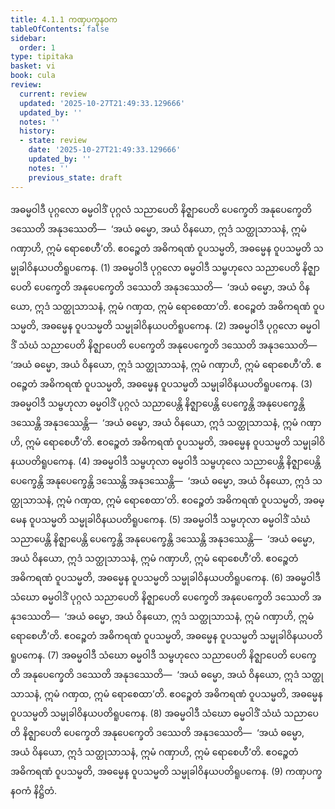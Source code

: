 ```yaml
---
title: 4.1.1 ကဏှပက္ခနဝက
tableOfContents: false
sidebar:
  order: 1
type: tipitaka
basket: vi
book: cula
review:
  current: review
  updated: '2025-10-27T21:49:33.129666'
  updated_by: ''
  notes: ''
  history:
  - state: review
    date: '2025-10-27T21:49:33.129666'
    updated_by: ''
    notes: ''
    previous_state: draft
---
```



<ReviewStatus review={frontmatter.review} showDetails={true} />

<HypothesisAnnotation frontmatter={frontmatter} />

<DynamicBreadcrumb />

<Division number="187" book="cula" e="ch" v="4" p="188">

<Paragraph number="787" book="cula">
အဓမ္မဝါဒီ ပုဂ္ဂလော ဓမ္မဝါဒိံ ပုဂ္ဂလံ သညာပေတိ နိဇ္ဈာပေတိ ပေက္ခေတိ အနုပေက္ခေတိ ဒဿေတိ အနုဒဿေတိ—  ‘အယံ ဓမ္မော, အယံ ဝိနယော, ဣဒံ သတ္ထုသာသနံ, ဣမံ ဂဏှာဟိ, ဣမံ ရောစေဟီ’တိ. ဧဝဉ္စေတံ အဓိကရဏံ ဝူပသမ္မတိ, အဓမ္မေန ဝူပသမ္မတိ သမ္မုခါဝိနယပတိရူပကေန. (1)
</Paragraph>

<Paragraph number="788" book="cula">
အဓမ္မဝါဒီ ပုဂ္ဂလော ဓမ္မဝါဒီ သမ္ဗဟုလေ သညာပေတိ နိဇ္ဈာပေတိ ပေက္ခေတိ အနုပေက္ခေတိ ဒဿေတိ အနုဒဿေတိ—  ‘အယံ ဓမ္မော, အယံ ဝိနယော, ဣဒံ သတ္ထုသာသနံ, ဣမံ ဂဏှထ, ဣမံ ရောစေထာ’တိ. ဧဝဉ္စေတံ အဓိကရဏံ ဝူပသမ္မတိ, အဓမ္မေန ဝူပသမ္မတိ သမ္မုခါဝိနယပတိရူပကေန. (2)
</Paragraph>

<Paragraph number="789" book="cula">
အဓမ္မဝါဒီ ပုဂ္ဂလော ဓမ္မဝါဒိံ သံဃံ သညာပေတိ နိဇ္ဈာပေတိ ပေက္ခေတိ အနုပေက္ခေတိ ဒဿေတိ အနုဒဿေတိ—  ‘အယံ ဓမ္မော, အယံ ဝိနယော, ဣဒံ သတ္ထုသာသနံ, ဣမံ ဂဏှာဟိ, ဣမံ ရောစေဟီ’တိ. ဧဝဉ္စေတံ အဓိကရဏံ ဝူပသမ္မတိ, အဓမ္မေန ဝူပသမ္မတိ သမ္မုခါဝိနယပတိရူပကေန. (3)
</Paragraph>

<Paragraph number="790" book="cula">
အဓမ္မဝါဒီ သမ္ဗဟုလာ ဓမ္မဝါဒိံ ပုဂ္ဂလံ သညာပေန္တိ နိဇ္ဈာပေန္တိ ပေက္ခေန္တိ အနုပေက္ခေန္တိ ဒဿေန္တိ အနုဒဿေန္တိ—  ‘အယံ ဓမ္မော, အယံ ဝိနယော, ဣဒံ သတ္ထုသာသနံ, ဣမံ ဂဏှာဟိ, ဣမံ ရောစေဟီ’တိ. ဧဝဉ္စေတံ အဓိကရဏံ ဝူပသမ္မတိ, အဓမ္မေန ဝူပသမ္မတိ သမ္မုခါဝိနယပတိရူပကေန. (4)
</Paragraph>

<Paragraph number="791" book="cula">
အဓမ္မဝါဒီ သမ္ဗဟုလာ ဓမ္မဝါဒီ သမ္ဗဟုလေ သညာပေန္တိ နိဇ္ဈာပေန္တိ ပေက္ခေန္တိ အနုပေက္ခေန္တိ ဒဿေန္တိ အနုဒဿေန္တိ—  ‘အယံ ဓမ္မော, အယံ ဝိနယော, ဣဒံ သတ္ထုသာသနံ, ဣမံ ဂဏှထ, ဣမံ ရောစေထာ’တိ. ဧဝဉ္စေတံ အဓိကရဏံ ဝူပသမ္မတိ, အဓမ္မေန ဝူပသမ္မတိ သမ္မုခါဝိနယပတိရူပကေန. (5)
</Paragraph>

<Paragraph number="792" book="cula">
အဓမ္မဝါဒီ သမ္ဗဟုလာ ဓမ္မဝါဒိံ သံဃံ သညာပေန္တိ နိဇ္ဈာပေန္တိ ပေက္ခေန္တိ အနုပေက္ခေန္တိ ဒဿေန္တိ အနုဒဿေန္တိ—  ‘အယံ ဓမ္မော, အယံ ဝိနယော, ဣဒံ သတ္ထုသာသနံ, ဣမံ ဂဏှာဟိ, ဣမံ ရောစေဟီ’တိ. ဧဝဉ္စေတံ အဓိကရဏံ ဝူပသမ္မတိ, အဓမ္မေန ဝူပသမ္မတိ သမ္မုခါဝိနယပတိရူပကေန. (6)
</Paragraph>

<Paragraph number="793" book="cula">
အဓမ္မဝါဒီ သံဃော ဓမ္မဝါဒိံ ပုဂ္ဂလံ သညာပေတိ နိဇ္ဈာပေတိ ပေက္ခေတိ အနုပေက္ခေတိ ဒဿေတိ အနုဒဿေတိ—  ‘အယံ ဓမ္မော, အယံ ဝိနယော, ဣဒံ သတ္ထုသာသနံ, ဣမံ ဂဏှာဟိ, ဣမံ ရောစေဟီ’တိ. ဧဝဉ္စေတံ အဓိကရဏံ ဝူပသမ္မတိ, အဓမ္မေန ဝူပသမ္မတိ သမ္မုခါဝိနယပတိရူပကေန. (7)
</Paragraph>

<Paragraph number="794" book="cula">
အဓမ္မဝါဒီ သံဃော ဓမ္မဝါဒီ သမ္ဗဟုလေ သညာပေတိ နိဇ္ဈာပေတိ ပေက္ခေတိ အနုပေက္ခေတိ ဒဿေတိ အနုဒဿေတိ—  ‘အယံ ဓမ္မော, အယံ ဝိနယော, ဣဒံ သတ္ထုသာသနံ, ဣမံ ဂဏှထ, ဣမံ ရောစေထာ’တိ. ဧဝဉ္စေတံ အဓိကရဏံ ဝူပသမ္မတိ, အဓမ္မေန ဝူပသမ္မတိ သမ္မုခါဝိနယပတိရူပကေန. (8)
</Paragraph>

<Paragraph number="795" book="cula">
အဓမ္မဝါဒီ သံဃော ဓမ္မဝါဒိံ သံဃံ သညာပေတိ နိဇ္ဈာပေတိ ပေက္ခေတိ အနုပေက္ခေတိ ဒဿေတိ အနုဒဿေတိ—  ‘အယံ ဓမ္မော, အယံ ဝိနယော, ဣဒံ သတ္ထုသာသနံ, ဣမံ ဂဏှာဟိ, ဣမံ ရောစေဟီ’တိ. ဧဝဉ္စေတံ အဓိကရဏံ ဝူပသမ္မတိ, အဓမ္မေန ဝူပသမ္မတိ သမ္မုခါဝိနယပတိရူပကေန. (9)

</Paragraph>
</Division>

<Paragraph number="796" type="center" book="cula">
ကဏှပက္ခနဝကံ နိဋ္ဌိတံ.
</Paragraph>